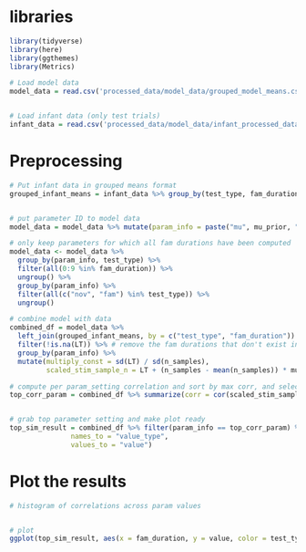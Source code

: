 
# libraries
```r

library(tidyverse)
library(here)
library(ggthemes)
library(Metrics)

```

```r
# Load model data
model_data = read.csv('processed_data/model_data/grouped_model_means.csv')


# Load infant data (only test trials)
infant_data = read.csv('processed_data/model_data/infant_processed_data.csv') %>% filter(fam_or_test == 'test', !exclude)

```

# Preprocessing
```r
# Put infant data in grouped means format
grouped_infant_means = infant_data %>% group_by(test_type, fam_duration) %>% summarize(LT = mean(LT))


# put parameter ID to model data
model_data = model_data %>% mutate(param_info = paste("mu", mu_prior, "v", v_prior, "a", alpha_prior, "b", beta_prior, "ep", epsilon, "expos", forced_exposure_max, sep = "_"))

# only keep parameters for which all fam durations have been computed
model_data <- model_data %>%
  group_by(param_info, test_type) %>%
  filter(all(0:9 %in% fam_duration)) %>%
  ungroup() %>%
  group_by(param_info) %>%
  filter(all(c("nov", "fam") %in% test_type)) %>%
  ungroup()

```



```r
# combine model with data
combined_df = model_data %>% 
  left_join(grouped_infant_means, by = c("test_type", "fam_duration")) %>%
  filter(!is.na(LT)) %>% # remove the fam durations that don't exist in baby data
  group_by(param_info) %>%
  mutate(multiply_const = sd(LT) / sd(n_samples),
         scaled_stim_sample_n = LT + (n_samples - mean(n_samples)) * multiply_const)

# compute per param_setting correlation and sort by max corr, and select
top_corr_param = combined_df %>% summarize(corr = cor(scaled_stim_sample_n, LT), rmse = rmse(LT, scaled_stim_sample_n)) %>% arrange(desc(corr))  %>% pull(param_info) %>% first() 


# grab top parameter setting and make plot ready
top_sim_result = combined_df %>% filter(param_info == top_corr_param) %>% pivot_longer(cols = c("scaled_stim_sample_n", "LT"), 
               names_to = "value_type", 
               values_to = "value")

```
# Plot the results
```r

# histogram of correlations across param values


# plot 
ggplot(top_sim_result, aes(x = fam_duration, y = value, color = test_type)) + geom_point(size = 2) + geom_line() + facet_grid(~value_type) + ylab('LT') + xlab('fam duration') + scale_y_log10() + theme_classic(20)


```
